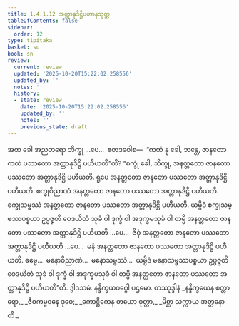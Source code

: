 ```yaml
---
title: 1.4.1.12 အတ္တာနုဒိဋ္ဌိပဟာနသုတ္တ
tableOfContents: false
sidebar:
  order: 12
type: tipitaka
basket: su
book: sn
review:
  current: review
  updated: '2025-10-20T15:22:02.258556'
  updated_by: ''
  notes: ''
  history:
  - state: review
    date: '2025-10-20T15:22:02.258556'
    updated_by: ''
    notes: ''
    previous_state: draft
---
```



<DynamicBreadcrumb />


<ReviewStatus review={frontmatter.review} showDetails={true} />

<HypothesisAnnotation frontmatter={frontmatter} />

<Division number="167" book="sn" e="ch" v="18" p="304">

<Paragraph number="885" book="sn">
အထ ခေါ အညတရော ဘိက္ခု …ပေ…  ဧတဒဝေါစ—  “ကထံ နု ခေါ, ဘန္တေ, ဇာနတော ကထံ ပဿတော အတ္တာနုဒိဋ္ဌိ ပဟီယတီ”တိ? “စက္ခုံ ခေါ, ဘိက္ခု, အနတ္တတော ဇာနတော ပဿတော အတ္တာနုဒိဋ္ဌိ ပဟီယတိ. ရူပေ အနတ္တတော ဇာနတော ပဿတော အတ္တာနုဒိဋ္ဌိ ပဟီယတိ. စက္ခုဝိညာဏံ အနတ္တတော ဇာနတော ပဿတော အတ္တာနုဒိဋ္ဌိ ပဟီယတိ. စက္ခုသမ္ဖဿံ အနတ္တတော ဇာနတော ပဿတော အတ္တာနုဒိဋ္ဌိ ပဟီယတိ. ယမ္ပိဒံ စက္ခုသမ္ဖဿပစ္စယာ ဥပ္ပဇ္ဇတိ ဝေဒယိတံ သုခံ ဝါ ဒုက္ခံ ဝါ အဒုက္ခမသုခံ ဝါ တမ္ပိ အနတ္တတော ဇာနတော ပဿတော အတ္တာနုဒိဋ္ဌိ ပဟီယတိ …ပေ…  ဇိဝှံ အနတ္တတော ဇာနတော ပဿတော အတ္တာနုဒိဋ္ဌိ ပဟီယတိ …ပေ…  မနံ အနတ္တတော ဇာနတော ပဿတော အတ္တာနုဒိဋ္ဌိ ပဟီယတိ. ဓမ္မေ…  မနောဝိညာဏံ…  မနောသမ္ဖဿံ…  ယမ္ပိဒံ မနောသမ္ဖဿပစ္စယာ ဥပ္ပဇ္ဇတိ ဝေဒယိတံ သုခံ ဝါ ဒုက္ခံ ဝါ အဒုက္ခမသုခံ ဝါ တမ္ပိ အနတ္တတော ဇာနတော ပဿတော အတ္တာနုဒိဋ္ဌိ ပဟီယတီ”တိ.

</Paragraph>
</Division>

<Paragraph number="886" type="center" book="sn">
ဒွါဒသမံ.



</Paragraph>

<Paragraph number="887" type="center" book="sn">
နန္ဒိက္ခယဝဂ္ဂေါ ပဌမော.



</Paragraph>

<Paragraph number="888" type="center" book="sn">
တဿုဒ္ဒါနံ


</Paragraph>

<Paragraph number="889" type="verses" book="sn">
_နန္ဒိက္ခယေန စတ္တာရော,_  
_ဇီဝကမ္ဗဝနေ ဒုဝေ;_  
_ကောဋ္ဌိကေန တယော ဝုတ္တာ,_  
_မိစ္ဆာ သက္ကာယ အတ္တနောတိ._
</Paragraph>